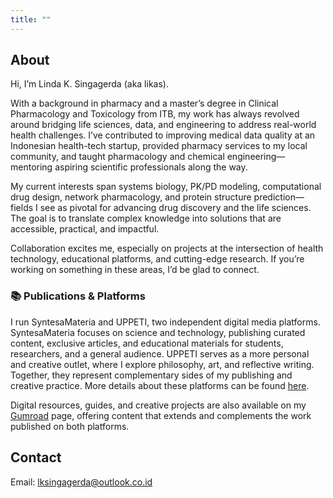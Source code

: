 ```yaml
---
title: ""
---
```


## About

Hi, I’m Linda K. Singagerda (aka likas).

With a background in pharmacy and a master’s degree in Clinical Pharmacology and Toxicology from ITB, my work has always revolved around bridging life sciences, data, and engineering to address real-world health challenges. I’ve contributed to improving medical data quality at an Indonesian health-tech startup, provided pharmacy services to my local community, and taught pharmacology and chemical engineering—mentoring aspiring scientific professionals along the way.

My current interests span systems biology, PK/PD modeling, computational drug design, network pharmacology, and protein structure prediction—fields I see as pivotal for advancing drug discovery and the life sciences. The goal is to translate complex knowledge into solutions that are accessible, practical, and impactful.

Collaboration excites me, especially on projects at the intersection of health technology, educational platforms, and cutting-edge research. If you’re working on something in these areas, I’d be glad to connect.

### 📚 Publications & Platforms

I run SyntesaMateria and UPPETI, two independent digital media platforms. SyntesaMateria focuses on science and technology, publishing curated content, exclusive articles, and educational materials for students, researchers, and a general audience. UPPETI serves as a more personal and creative outlet, where I explore philosophy, art, and reflective writing. Together, they represent complementary sides of my publishing and creative practice. More details about these platforms can be found [here](https://lk01sg.github.io/media.html).

Digital resources, guides, and creative projects are also available on my [Gumroad](https://lk01sg.gumroad.com/) page, offering content that extends and complements the work published on both platforms.

## Contact

Email: <lksingagerda@outlook.co.id>

<div class="social-icons">
  <a href="https://x.com/lk01sg" target="_blank"><i class="bi bi-twitter-x"></i></a>
  <a href="https://instagram.com/lk01sg" target="_blank"><i class="bi bi-instagram"></i></a>
  <a href="https://github.com/lk01sg" target="_blank"><i class="bi bi-github"></i></a>
</div>

